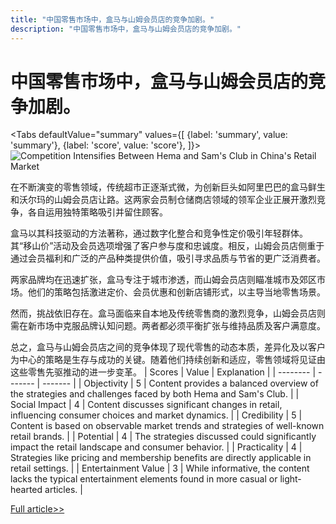 ```yaml
---
title: "中国零售市场中，盒马与山姆会员店的竞争加剧。"
description: "中国零售市场中，盒马与山姆会员店的竞争加剧。"
---
```



# 中国零售市场中，盒马与山姆会员店的竞争加剧。


<Tabs
	defaultValue="summary"
	values={[
	{label: 'summary', value: 'summary'},
	{label: 'score', value: 'score'},
]}>
<TabItem value="summary">
<img
  src="https://image.informedainews.com/2024/06/Foo-Wfb-1717551960-0.jpg"
  alt="Competition Intensifies Between Hema and Sam's Club in China's Retail Market"
/>



在不断演变的零售领域，传统超市正逐渐式微，为创新巨头如阿里巴巴的盒马鲜生和沃尔玛的山姆会员店让路。这两家会员制仓储商店领域的领军企业正展开激烈竞争，各自运用独特策略吸引并留住顾客。

盒马以其科技驱动的方法著称，通过数字化整合和竞争性定价吸引年轻群体。其“移山价”活动及会员选项增强了客户参与度和忠诚度。相反，山姆会员店侧重于通过会员福利和广泛的产品种类提供价值，吸引寻求品质与节省的更广泛消费者。

两家品牌均在迅速扩张，盒马专注于城市渗透，而山姆会员店则瞄准城市及郊区市场。他们的策略包括激进定价、会员优惠和创新店铺形式，以主导当地零售场景。

然而，挑战依旧存在。盒马面临来自本地及传统零售商的激烈竞争，山姆会员店则需在新市场中克服品牌认知问题。两者都必须平衡扩张与维持品质及客户满意度。

总之，盒马与山姆会员店之间的竞争体现了现代零售的动态本质，差异化及以客户为中心的策略是生存与成功的关键。随着他们持续创新和适应，零售领域将见证由这些零售先驱推动的进一步变革。
</TabItem>
<TabItem value="score">
	| Scores     | Value   | Explanation |
	| -------- | ------- | ------- |
	| Objectivity  | 5    | Content provides a balanced overview of the strategies and challenges faced by both Hema and Sam's Club.    |
	| Social Impact | 4     | Content discusses significant changes in retail, influencing consumer choices and market dynamics.    |
	| Credibility    | 5    | Content is based on observable market trends and strategies of well-known retail brands.    |
	| Potential    | 4    | The strategies discussed could significantly impact the retail landscape and consumer behavior.    |
	| Practicality    | 4    | Strategies like pricing and membership benefits are directly applicable in retail settings.    |
	| Entertainment Value    | 3    | While informative, the content lacks the typical entertainment elements found in more casual or light-hearted articles.    |
</TabItem>
</Tabs>

[Full article>>](https://www.36kr.com/p/2804268620609155)
